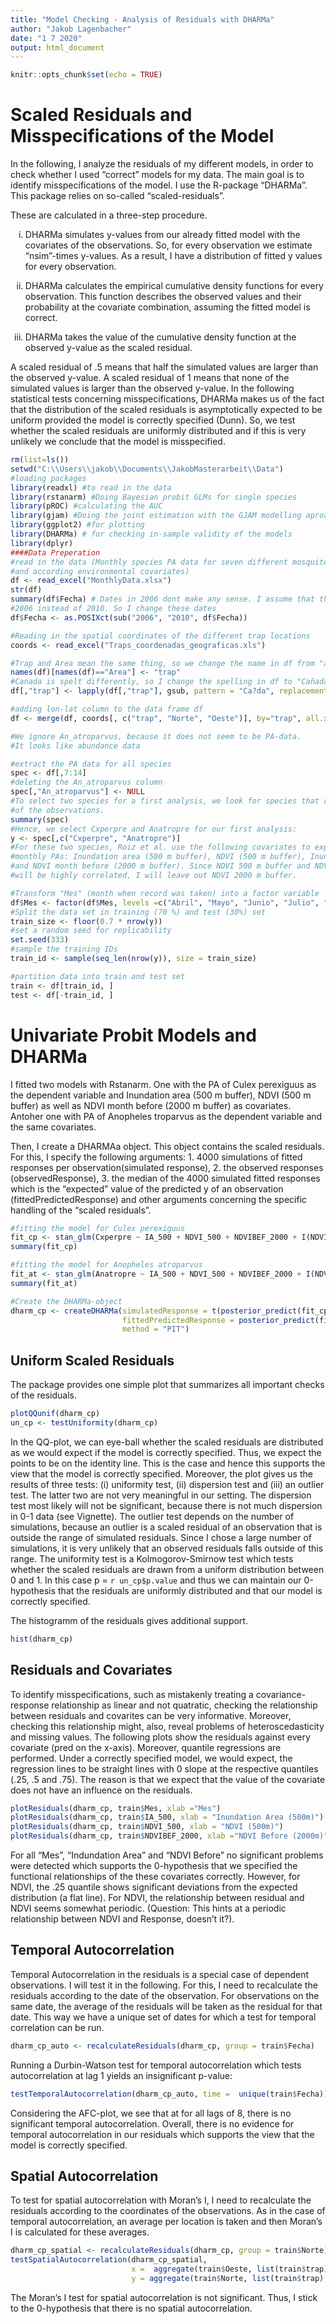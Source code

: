 ```yaml
---
title: "Model Checking - Analysis of Residuals with DHARMa"
author: "Jakob Lagenbacher"
date: "1 7 2020"
output: html_document
---
```


```r
knitr::opts_chunk$set(echo = TRUE)
```

# Scaled Residuals and Misspecifications of the Model

In the following, I analyze the residuals of my different models, in order to check whether I used “correct” models for my data. The main goal is to identify misspecifications of the model. I use the R-package “DHARMa”. This package relies on so-called “scaled-residuals”.\

These are calculated in a three-step procedure.\

(i)	 DHARMa simulates  y-values from our already fitted model with the covariates of the observations. So, for every observation we estimate “nsim”-times y-values. As a result, I have a distribution of fitted y values for every observation.\ 

(ii)	DHARMa calculates the empirical cumulative density functions for every observation. This function describes the observed values and their probability at the covariate combination, assuming the fitted model is correct.\

(iii)	DHARMa takes the value of the cumulative density function at the observed y-value as the scaled residual.\

A scaled residual of .5 means that half the simulated values are larger than the observed y-value. A scaled residual of 1 means that none of the simulated values is larger than the observed y-value. In the following statistical tests concerning misspecifications, DHARMa makes us of the fact that the distribution of the scaled residuals is asymptotically expected to be uniform provided the model is correctly specified (Dunn). So, we test whether the scaled residuals are uniformly distributed and if this is very unlikely we conclude that the model is misspecified.

```r
rm(list=ls())
setwd("C:\\Users\\jakob\\Documents\\JakobMasterarbeit\\Data")
#loading packages
library(readxl) #to read in the data
library(rstanarm) #Doing Bayesian probit GLMs for single species
library(pROC) #calculating the AUC
library(gjam) #Doing the joint estimation with the GJAM modelling aproach
library(ggplot2) #for plotting
library(DHARMa) # for checking in-sample validity of the models
library(dplyr)
####Data Preperation
#read in the data (Monthly species PA data for seven different mosquito species
#and according environmental covariates)
df <- read_excel("MonthlyData.xlsx")
str(df)
summary(df$Fecha) # Dates in 2006 dont make any sense. I assume that they put by accident 
#2006 instead of 2010. So I change these dates
df$Fecha <- as.POSIXct(sub("2006", "2010", df$Fecha))

#Reading in the spatial coordinates of the different trap locations
coords <- read_excel("Traps_coordenadas_geograficas.xls")

#Trap and Area mean the same thing, so we change the name in df from "area" to "trap"
names(df)[names(df)=="Area"] <- "trap"
#Canada is spelt differently, so I change the spelling in df to "Cañada"
df[,"trap"] <- lapply(df[,"trap"], gsub, pattern = "Ca?da", replacement = "Cañada", fixed = TRUE)

#adding lon-lat column to the data frame df
df <- merge(df, coords[, c("trap", "Norte", "Oeste")], by="trap", all.x= T, sort = F)

#We ignore An_atroparvus, because it does not seem to be PA-data.
#It looks like abundance data

#extract the PA data for all species
spec <- df[,7:14]
#deleting the An_atroparvus column
spec[,"An_atroparvus"] <- NULL
#To select two species for a first analysis, we look for species that roughly occur in 50%
#of the observations.
summary(spec)
#Hence, we select Cxperpre and Anatropre for our first analysis:
y <- spec[,c("Cxperpre", "Anatropre")]
#For these two species, Roiz et al. use the following covariates to explain their 
#monthly PAs: Inundation area (500 m buffer), NDVI (500 m buffer), Inundation area (2000 m)
#and NDVI month before (2000 m buffer). Since NDVI 500 m buffer and NDVI 2000 m buffer
#will be highly correlated, I will leave out NDVI 2000 m buffer.

#Transform "Mes" (month when record was taken) into a factor variable
df$Mes <- factor(df$Mes, levels =c("Abril", "Mayo", "Junio", "Julio", "Agosto", "Septiembre"))
#Split the data set in training (70 %) and test (30%) set
train_size <- floor(0.7 * nrow(y))
#set a random seed for replicability
set.seed(333)
#sample the training IDs
train_id <- sample(seq_len(nrow(y)), size = train_size)

#partition data into train and test set
train <- df[train_id, ]
test <- df[-train_id, ]
```

# Univariate Probit Models and DHARMa

I fitted two models with Rstanarm. One with the PA of Culex perexiguus as the dependent variable and Inundation area (500 m buffer), NDVI (500 m buffer) as well as NDVI month before (2000 m buffer) as covariates. Antoher one with PA of Anopheles troparvus as the dependent variable and the same covariates.

Then, I  create a DHARMAa object. This object contains the scaled residuals. For this, I specify the following arguments:
1. 4000 simulations of fitted responses per observation(simulated response), 2. the observed responses (observedResponse), 3. the median of the 4000 simulated fitted responses which is the "expected" value of the predicted y of an observation (fittedPredictedResponse) and other arguments concerning the specific handling of the "scaled residuals".

```r
#fitting the model for Culex perexiguus
fit_cp <- stan_glm(Cxperpre ~ IA_500 + NDVI_500 + NDVIBEF_2000 + I(NDVI_500^2) + I(NDVIBEF_2000^2) + Mes, data = train, family = binomial(link = "probit"), init_r = 1.5, seed = 333)
summary(fit_cp)

#fitting the model for Anopheles atroparvus
fit_at <- stan_glm(Anatropre ~ IA_500 + NDVI_500 + NDVIBEF_2000 + I(NDVI_500^2) + I(NDVIBEF_2000^2) + Mes, data = train, family = binomial(link = "probit"), init_r = 1.5, seed = 333)
summary(fit_at)

#Create the DHARMa-object
dharm_cp <- createDHARMa(simulatedResponse = t(posterior_predict(fit_cp)), observedResponse = fit_cp$y,
                         fittedPredictedResponse = posterior_predict(fit_cp) %>% apply(2, median), integerResponse = T, seed = 333,
                         method = "PIT")
```


## Uniform Scaled Residuals

The package provides one simple plot that summarizes all important checks of the residuals.

```r
plotQQunif(dharm_cp)
un_cp <- testUniformity(dharm_cp)
```


In the QQ-plot, we can eye-ball whether the scaled residuals are distributed as we would expect if the model is correctly specified. Thus, we expect the points to be on the identity line. This is the case and hence this supports the view that the model is correctly specified. Moreover, the plot gives us the results of three tests: (i) uniformity test, (ii) dispersion test and (iii) an outlier test. The latter two are not very meaningful in our setting. The dispersion test most likely will not be significant, because there is not much dispersion in 0-1 data (see Vignette). The outlier test depends on the number of simulations, because an outlier is a scaled residual of an observation that is outside the range of simulated residuals. Since I chose a large number of simulations, it is very unlikely that an observed residuals falls outside of this range. The uniformity test is a Kolmogorov-Smirnow test which tests whether the scaled residuals are drawn from a uniform distribution between 0 and 1. In this case p = `r un_cp$p.value` and thus we can maintain our 0-hypothesis that the residuals are uniformly distributed and that our model is correctly specified. 

The histogramm of the residuals gives additional support.

```r
hist(dharm_cp)
```

## Residuals and Covariates

To identify misspecifications, such as mistakenly treating a covariance-response relationship as linear and not quatratic, checking the relationship between residuals and covarites can be very informative. Moreover, checking this relationship might, also, reveal problems of heteroscedasticity and missing values. The following plots show the residuals against every covariate (pred on the x-axis). Moreover, quantile regressions are performed. Under a correctly specified model, we would expect, the regression lines to be straight lines with 0 slope at the respective quantiles (.25, .5 and .75). The reason is that we expect that the value of the covariate does not have an influence on the residuals. 

```r
plotResiduals(dharm_cp, train$Mes, xlab ="Mes") 
plotResiduals(dharm_cp, train$IA_500, xlab = "Inundation Area (500m)") 
plotResiduals(dharm_cp, train$NDVI_500, xlab = "NDVI (500m)")
plotResiduals(dharm_cp, train$NDVIBEF_2000, xlab ="NDVI Before (2000m)")
```

For all "Mes", "Indundation Area" and "NDVI Before" no significant problems were detected which supports the 0-hypothesis that we specified the functional relationships of the these covariates correctly. However, for NDVI, the .25 quantile shows significant deviations from the expected distribution (a flat line). For NDVI, the relationship between residual and NDVI seems somewhat periodic. (Question: This hints at a periodic relationship between NDVI and Response, doesn't it?). 

## Temporal Autocorrelation

Temporal Autocorrelation in the residuals is a special case of dependent observations. I will test it in the following. For this, I need to recalculate the residuals according to the date of the observation. For observations on the same date, the average of the residuals will be taken as the residual for that date. This way we have a unique set of dates for which a test for temporal correlation can be run.
```r
dharm_cp_auto <- recalculateResiduals(dharm_cp, group = train$Fecha)
```
Running a Durbin-Watson test for temporal autocorrelation which tests autocorrelation at lag 1 yields an insignificant p-value:
```r
testTemporalAutocorrelation(dharm_cp_auto, time =  unique(train$Fecha))
```
Considering the AFC-plot, we see that at for all lags of 8, there is no significant temporal autocorrelation. Overall, there is no evidence for temporal autocorrelation in our residuals which supports the view that the model is correctly specified.

## Spatial Autocorrelation
To test for spatial autocorrelation with Moran's I, I need to recalculate the residuals according to the coordinates of the observations. As in the case of temporal autocorrelation, an average per location is taken and then Moran's I is calculated for these averages.
```r
dharm_cp_spatial <- recalculateResiduals(dharm_cp, group = train$Norte)
testSpatialAutocorrelation(dharm_cp_spatial, 
                           x =  aggregate(train$Oeste, list(train$trap), mean)$x, 
                           y = aggregate(train$Norte, list(train$trap), mean)$x)
```
The Moran's I test for spatial autocorrelation is not significant. Thus, I stick to the 0-hypothesis that there is no spatial autocorrelation.

